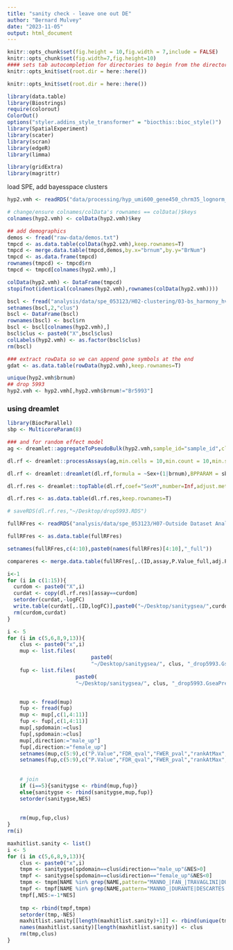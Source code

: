 ```yaml
---
title: "sanity check - leave one out DE"
author: "Bernard Mulvey"
date: "2023-11-05"
output: html_document
---
```


```r
knitr::opts_chunk$set(fig.height = 10,fig.width = 7,include = FALSE)
knitr::opts_chunk$set(fig.width=7,fig.height=10)
#### sets tab autocompletion for directories to begin from the directory containing the .Rproj session, instead of the script's directory if different
knitr::opts_knit$set(root.dir = here::here())

knitr::opts_knit$set(root.dir = here::here())

library(data.table)
library(Biostrings)
require(colorout)
ColorOut()
options("styler.addins_style_transformer" = "biocthis::bioc_style()")
library(SpatialExperiment)
library(scater)
library(scran)
library(edgeR)
library(limma)

library(gridExtra)
library(magrittr)

```

load SPE, add bayesspace clusters
```r
hyp2.vmh <- readRDS("data/processing/hyp_umi600_gene450_chrm35_lognorm_D07-075_B1 crop 070223.RDS") 

# change/ensure colnames/colData's rownames == colData()$keys
colnames(hyp2.vmh) <- colData(hyp2.vmh)$key

## add demographics
demos <- fread("raw-data/demos.txt")
tmpcd <- as.data.table(colData(hyp2.vmh),keep.rownames=T)
tmpcd <- merge.data.table(tmpcd,demos,by.x="brnum",by.y="BrNum")
tmpcd <- as.data.frame(tmpcd)
rownames(tmpcd) <- tmpcd$rn
tmpcd <- tmpcd[colnames(hyp2.vmh),]

colData(hyp2.vmh) <- DataFrame(tmpcd) 
stopifnot(identical(colnames(hyp2.vmh),rownames(colData(hyp2.vmh))))

bscl <- fread("analysis/data/spe_053123/H02-clustering/03-bs_harmony_hvg1020_nnsvg1020_9-15-20-31_out/BSpace_Harmony_nnsvg10pctile_15.txt")
setnames(bscl,2,"clus")
bscl <- DataFrame(bscl)
rownames(bscl) <- bscl$rn
bscl <- bscl[colnames(hyp2.vmh),]
bscl$clus <- paste0("X",bscl$clus)
colLabels(hyp2.vmh) <- as.factor(bscl$clus)
rm(bscl)

### extract rowData so we can append gene symbols at the end
gdat <- as.data.table(rowData(hyp2.vmh),keep.rownames=T)

unique(hyp2.vmh$brnum)
## drop 5993
hyp2.vmh <- hyp2.vmh[,hyp2.vmh$brnum!="Br5993"]
```

### using dreamlet
```r
library(BiocParallel)
sbp <- MulticoreParam(8)

### and for random effect model
ag <- dreamlet::aggregateToPseudoBulk(hyp2.vmh,sample_id="sample_id",cluster_id = "label",BPPARAM = sbp)

dl.rf <- dreamlet::processAssays(ag,min.cells = 10,min.count = 10,min.samples = 4,min.prop = 0.4,normalize.method = "TMM",useCountsWeights = T,BPPARAM = sbp,formula = ~Sex+(1|brnum))

dl.rf <- dreamlet::dreamlet(dl.rf,formula = ~Sex+(1|brnum),BPPARAM = sbp)

dl.rf.res <- dreamlet::topTable(dl.rf,coef="SexM",number=Inf,adjust.method ="BH")

dl.rf.res <- as.data.table(dl.rf.res,keep.rownames=T)

# saveRDS(dl.rf.res,"~/Desktop/drop5993.RDS")
```

```r
fullRFres <- readRDS("analysis/data/spe_053123/H07-Outside Dataset Analyses and Comparisons/spatialHYP_dreamletSexDE_brnum-as-random-effect-inDEmodel.RDS")

fullRFres <- as.data.table(fullRFres)

setnames(fullRFres,c(4:10),paste0(names(fullRFres)[4:10],"_full"))

compareres <- merge.data.table(fullRFres[,.(ID,assay,P.Value_full,adj.P.Val_full,logFC_full)],dl.rf.res[,.(ID,assay,P.Value,adj.P.Val,logFC)],by=c("ID","assay"))

```

```r
i<-1
for (i in c(1:15)){
  curdom <- paste0("X",i)
  curdat <- copy(dl.rf.res)[assay==curdom]
  setorder(curdat,-logFC)
  write.table(curdat[,.(ID,logFC)],paste0("~/Desktop/sanitygsea/",curdom,".rnk"),sep='\t',quote=F,row.names=F,col.names=F)
  rm(curdom,curdat)
}
```

```r
i <- 5
for (i in c(5,6,8,9,13)){
    clus <- paste0("x",i)
    mup <- list.files(
                           paste0(
                           "~/Desktop/sanitygsea/", clus, "_drop5993.GseaPreranked/"),pattern="gsea_report_for_na_pos.*\\.tsv",full.names=T)
    fup <- list.files(
                      paste0(
                      "~/Desktop/sanitygsea/", clus, "_drop5993.GseaPreranked/"),pattern="gsea_report_for_na_neg.*\\.tsv",full.names = T)


    mup <- fread(mup)
    fup <- fread(fup)
    mup <- mup[,c(1,4:11)]
    fup <- fup[,c(1,4:11)]
    mup[,spdomain:=clus]
    fup[,spdomain:=clus]
    mup[,direction:="male_up"]
    fup[,direction:="female_up"]
    setnames(mup,c(5:9),c("P.Value","FDR_qval","FWER_pval","rankAtMax","leading_edge"))
    setnames(fup,c(5:9),c("P.Value","FDR_qval","FWER_pval","rankAtMax","leading_edge"))
    
    
    # join
    if (i==5){sanitygse <- rbind(mup,fup)}
    else{sanitygse <- rbind(sanitygse,mup,fup)}
    setorder(sanitygse,NES)
    
    
    rm(mup,fup,clus)
}
rm(i)

maxhitlist.sanity <- list()
i <- 5
for (i in c(5,6,8,9,13)){
    clus <- paste0("x",i)
    tmpm <- sanitygse[spdomain==clus&direction=="male_up"&NES>0]
    tmpf <- sanitygse[spdomain==clus&direction=="female_up"&NES<0]
    tmpm <- tmpm[NAME %in% grep(NAME,pattern="MANNO_|FAN_|TRAVAGLINI|DURANTE|DESCARTES|RUBENSTEIN|CUI_|AIZARANI_|GAO_",value=T,invert=T)]
    tmpf <- tmpf[NAME %in% grep(NAME,pattern="MANNO_|DURANTE|DESCARTES|RUBENSTEINMANNO_|FAN_|TRAVAGLINI|DURANTE|DESCARTES|RUBENSTEIN|CUI_|AIZARANI_|GAO_",value=T,invert=T)]
    tmpf[,NES:=-1*NES]
    
    tmp <- rbind(tmpf,tmpm)
    setorder(tmp,-NES)
    maxhitlist.sanity[[length(maxhitlist.sanity)+1]] <- rbind(unique(tmp)[direction=="male_up"][c(1:20)],unique(tmp)[direction=="female_up"][c(1:20)])
    names(maxhitlist.sanity)[length(maxhitlist.sanity)] <- clus
    rm(tmp,clus)
}
```

